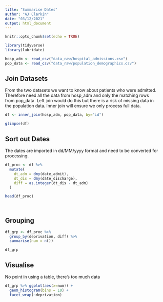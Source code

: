 ```yaml
---
title: "Summarise Dates"
author: "AJ Clarkin"
date: "03/12/2021"
output: html_document
---
```


```r
knitr::opts_chunk$set(echo = TRUE)
```


```r

library(tidyverse)
library(lubridate)

hosp_adm <- read_csv("data_raw/hospital_admissions.csv")
pop_data <- read_csv("data_raw/population_demographics.csv")

```
## Join Datasets

From the two datasets we want to know about patients who were admitted. Therefore need all the data from hosp_adm and only the matching rows from pop_data.
Left join would do this but there is a risk of missing data in the population data. Inner join will ensure we only process full data.


```r


df <- inner_join(hosp_adm, pop_data, by="id")

glimpse(df)

```

## Sort out Dates

The dates are imported in dd/MM/yyyy format and need to be converted for processing.


```r

df_proc <- df %>% 
  mutate(
    dt_adm = dmy(date_admit),
    dt_dis = dmy(date_discharge),
    diff = as.integer(dt_dis - dt_adm)
  )

head(df_proc)
  
  
```

## Grouping

```r

df_grp <- df_proc %>% 
  group_by(deprivation, diff) %>% 
  summarise(num = n())

df_grp


```

## Visualise
No point in using a table, there's too much data

```r

df_grp %>% ggplot(aes(x=num)) +
  geom_histogram(bins = 10) +
  facet_wrap(~deprivation)


```


